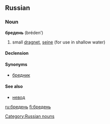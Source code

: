 ==Russian==

===Noun===
'''бредень''' (bréden’) {{m}}

# {{fishing|lang=ru}} small [[dragnet]], [[seine]] (for use in shallow water)

====Declension====
{{ru-noun-inan-ь-1-m|бредн|бре́дн|бре́день}}

====Synonyms====
*[[бредник]]

==== See also ====
*[[невод]]

[[Category:Russian nouns]]

[[ru:бредень]]
[[fi:бредень]]